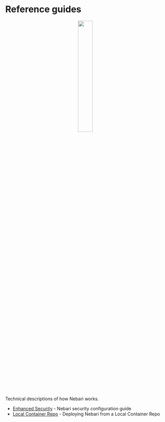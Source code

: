 
# Reference guides

<div align="center">
  <img
    src="/img/welcome/references-icon.svg"
    width="30%"
    style={{border: "none", paddingBottom: 10 + "px", boxShadow: "none"}}
  />
</div>

Technical descriptions of how Nebari works.

- [Enhanced Security](enhanced-security.md) - Nebari security configuration guide
- [Local Container Repo](container-sources.md) - Deploying Nebari from a Local Container Repo
<DocCardList items={useCurrentSidebarCategory().items}/>
